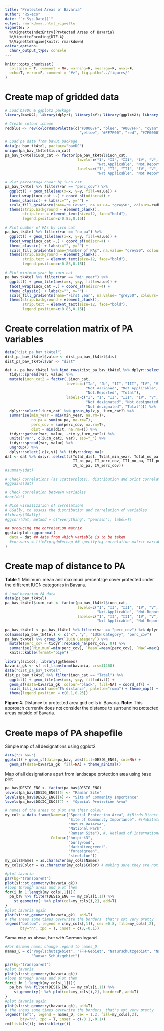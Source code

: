 ```yaml
---
title: "Protected Areas of Bavaria"
author: "RS-eco"
date: "`r Sys.Date()`"
output: rmarkdown::html_vignette
vignette: >
  %\VignetteIndexEntry{Protected Areas of Bavaria}
  %\VignetteEncoding{UTF-8}
  %\VignetteEngine{knitr::rmarkdown}
editor_options: 
  chunk_output_type: console
---
```


```r
knitr::opts_chunk$set(
  collapse = T, comment = NA, warning=F, message=F, eval=F, 
  echo=T, error=F, comment = "#>", fig.path="../figures/"
)
```

# Create map of gridded data

```r
# Load bavDC & ggplot2 package
library(bavDC); library(dplyr); library(sf); library(ggplot2); library(tidyr)

# Create colour scheme
redblue <- rev(colorRampPalette(c("#00007F", "blue", "#007FFF", "cyan", 
                                  "yellow", "#FF7F00", "red", "#7F0000"))(255))

# Load pa data from bavDC package
data(pa_bav_tk4tel, package="bavDC")
unique(pa_bav_tk4tel$iucn_cat)
pa_bav_tk4tel$iucn_cat <- factor(pa_bav_tk4tel$iucn_cat, 
                                 levels=c("I", "II", "III", "IV", "V", "Not.Assigned", 
                                          "Not.Applicable", "Not.Reported", "Total"), 
                                 labels=c("I", "II", "III", "IV", "V", "Not Assigned", 
                                          "Not Applicable", "Not Reported", "Total"))

# Plot percentage cover by iucn cat
pa_bav_tk4tel %>% filter(var == "perc_cov") %>% 
  ggplot() + geom_tile(aes(x=x, y=y, fill=value)) + 
  facet_wrap(iucn_cat ~.) + coord_sf(ndiscr=0) + 
  theme_classic() + labs(x="", y="") + 
  scale_fill_gradientn(name="% Cover", na.value= "grey50", colours=redblue) + 
  theme(strip.background = element_blank(),
        strip.text = element_text(size=12, face="bold"),
        legend.position=c(0.85,0.15))

# Plot number of PAs by iucn cat
pa_bav_tk4tel %>% filter(var == "no_pa") %>% 
  ggplot() + geom_tile(aes(x=x, y=y, fill=value)) + 
  facet_wrap(iucn_cat ~.) + coord_sf(ndiscr=0) + 
  theme_classic() + labs(x="", y="") + 
  scale_fill_gradientn(name="Number of PAs", na.value= "grey50", colours=redblue) + 
  theme(strip.background = element_blank(),
        strip.text = element_text(size=12, face="bold"),
        legend.position=c(0.85,0.15))

# Plot minimum year by iucn cat
pa_bav_tk4tel %>% filter(var == "min_year") %>% 
  ggplot() + geom_tile(aes(x=x, y=y, fill=value)) + 
  facet_wrap(iucn_cat ~.) + coord_sf(ndiscr=0) + 
  theme_classic() + labs(x="", y="") + 
  scale_fill_gradientn(name="First year", na.value= "grey50", colours= redblue) + 
  theme(strip.background = element_blank(),
        strip.text = element_text(size=12, face="bold"),
        legend.position=c(0.85,0.15))
```

# Create correlation matrix of PA variables

```r
data("dist_pa_bav_tk4tel")
dist_pa_bav_tk4tel$value <- dist_pa_bav_tk4tel$dist
dist_pa_bav_tk4tel$var <- "dist"

dat <- pa_bav_tk4tel %>% bind_rows(dist_pa_bav_tk4tel %>% dplyr::select(-dist)) %>% 
  tidyr::spread(var, value) %>% 
  mutate(iucn_cat2 = factor(.$iucn_cat, 
                            levels=c("Ia", "Ib", "II", "III", "IV", "V", "VI", 
                                     "Not.Assigned", "Not.Applicable", 
                                     "Not.Reported", "Total"), 
                            labels=c("I", "I", "II", "III", "IV", "V", "VI", 
                                     "Not designated", "Not designated", 
                                     "Not designated", "Total"))) %>% 
  dplyr::select(-iucn_cat) %>% group_by(x,y, iucn_cat2) %>%
  summarise(min_year = min(min_year, na.rm=T),
            no_pa = sum(no_pa, na.rm=T),
            perc_cov = sum(perc_cov, na.rm=T),
            dist = min(dist, na.rm=T)) %>%
  tidyr::gather(var, value, -c(x,y,iucn_cat2)) %>% 
  unite("var", c(iucn_cat2, var), sep="_") %>% 
  tidyr::spread(var, value) %>% 
  ungroup() %>% 
  dplyr::select(-c(x,y)) %>% tidyr::drop_na()
dat <- dat %>% dplyr::select(c(Total_dist, Total_min_year, Total_no_pa, Total_perc_cov, 
                               II_no_pa, II_perc_cov, III_no_pa, III_perc_cov, 
                               IV_no_pa, IV_perc_cov))
#summary(dat)

# Check correlations (as scatterplots), distribution and print correlation coefficient 
#ggpairs(dat) 

# Check correlation between variables
#cor(dat) 

# Nice visualization of correlations
# GGally, to assess the distribution and correlation of variables 
#library(GGally)
#ggcorr(dat, method = c("everything", "pearson"), label=T) 

## producing the correlation matrix
ggstatsplot::ggcorrmat(
  data = dat ## data from which variable is to be taken
  #cor.vars = lifeExp:gdpPercap ## specifying correlation matrix variables
)
```

# Create map of distance to PA

**Table 1.** Minimum, mean and maximum percentage cover protected under the different IUCN categories in Bavaria.

```r
# Load bavarian PA data
data(pa_bav_tk4tel)
pa_bav_tk4tel$iucn_cat <- factor(pa_bav_tk4tel$iucn_cat, 
                                 levels=c("I", "II", "III", "IV", "V", "Not.Assigned", 
                                          "Not.Applicable", "Not.Reported", "Total"), 
                                 labels=c("I", "II", "III", "IV", "V", "Not Assigned", 
                                          "Not Applicable", "Not Reported", "Total"))

pa_bav_tk4tel <- pa_bav_tk4tel %>% filter(var == "perc_cov") %>% dplyr::select(-var)
colnames(pa_bav_tk4tel) <- c("x", "y", "IUCN Category", "perc_cov")
pa_bav_tk4tel %>% group_by(`IUCN Category`) %>% 
  mutate(perc_cov = tidyr::replace_na(perc_cov, 0)) %>%
  summarise(`Minimum`=min(perc_cov), `Mean`=mean(perc_cov), `Max`=max(perc_cov)) %>% 
  knitr::kable(format="pipe")
```

```r
library(scico); library(ggthemes)
bavaria_gk <- sf::st_transform(bavaria, crs=31468)
data("dist_pa_bav_tk4tel")
dist_pa_bav_tk4tel %>% filter(iucn_cat == "Total") %>% 
  ggplot() + geom_tile(aes(x=x, y=y, fill=dist)) + 
  geom_sf(data=bavaria_gk, colour="black", fill=NA) + coord_sf() + 
  scale_fill_scico(name="PA distance", palette="roma") + theme_map() + 
  theme(legend.position = c(0.1,0.23))
```

**Figure 4.** Distance to protected area grid cells in Bavaria. **Note:** This approach currently does not consider the distance to surrounding protected areas outside of Bavaria.

# Create maps of PA shapefile

Simple map of all designations using ggplot2

```r
data("pa_bav")
ggplot() + geom_sf(data=pa_bav, aes(fill=DESIG_ENG), col=NA) +
  geom_sf(data=bavaria_gk, fill=NA) + theme_minimal() 
```

Map of all designations apart from landscape protection area using base plot

```r
pa_bav$DESIG_ENG <- factor(pa_bav$DESIG_ENG)
levels(pa_bav$DESIG_ENG)[5] <- "Ramsar Site"
levels(pa_bav$DESIG_ENG)[6] <- "Site of Community Importance"
levels(pa_bav$DESIG_ENG)[7] <- "Special Protection Area"

# names of the areas to plot and their colour 
my_cols = data.frame(Names=c("Special Protection Area", #(Birds Directive)"
                             "Site of Community Importance", #(Habitats Directive)
                             "Nature Reserve",
                             "National Park",
                             "Ramsar Site"), #, Wetland of International Importance
                     Color=c("hotpink3",
                             "burlywood",
                             "darkolivegreen1",
                             "forestgreen",
                             "steelblue"))
my_cols$Names = as.character(my_cols$Names)  
my_cols$Color = as.character(my_cols$Color) # making sure they are not factors

#plot bavaria  
par(bg="transparent")
plot(sf::st_geometry(bavaria_gk))
#loop through areas and plot them
for(i in 1:length(my_cols[,1])){
  pa_bav %>% filter(DESIG_ENG == my_cols[i,1]) %>% 
    st_geometry() %>% plot(col=my_cols[i,2], add=T)
}
#plot bavaria again
plot(sf::st_geometry(bavaria_gk), add=T) 
# the areas some-times overwrite the borders, that's not very pretty
legend("bottom", legend = c(my_cols[,1]), cex =0.8, fill=my_cols[,2], 
       bty="n", xpd = T, inset = c(0,-0.1))
```

Same map as above, but with German legend

```r
#For German names change legend to names_D
names_D = c("Vogelschutzgebiet", "FFH-Gebiet", "Naturschutzgebiet", "Nationalpark",
            "Ramsar Schutzgebiet")

par(bg="transparent")
#plot bavaria  
plot(sf::st_geometry(bavaria_gk))
#loop through areas and plot them
for(i in 1:length(my_cols[,1])){
  pa_bav %>% filter(DESIG_ENG == my_cols[i,1]) %>% 
    st_geometry() %>% plot(col=my_cols[i,2], border=F, add=T)
}
#plot bavaria again
plot(sf::st_geometry(bavaria_gk), add=T) 
# the areas some-times overwrite the borders, that's not very pretty
legend("left", legend = names_D, cex = 1.2, fill=my_cols[,2], 
       bty="n", xpd = T, inset = c(-0.1,-0.1))
rm(list=ls()); invisible(gc())
```
